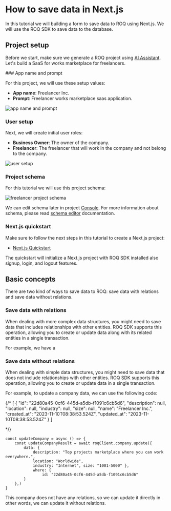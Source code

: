 
# How to save data in Next.js

In this tutorial we will building a form to save data to ROQ using Next.js. We will use the ROQ SDK to save data to the database.

## Project setup

Before we start, make sure we generate a ROQ project using [AI Assistant](https://app.roq.dev/). Let's build a SaaS for works marketplace for freelancers.

<Steps>
### App name and prompt

For this project, we will use these setup values:

* **App name**: Freelancer Inc.
* **Prompt**: Freelancer works marketplace saas application.

![app name and prompt](/screenshots/app-name-and-prompt.png)

### User setup

Next, we will create initial user roles: 

* **Business Owner**: The owner of the company.
* **Freelancer**: The freelancer that will work in the company and not belong to the company.

![user setup](/screenshots/user-setup.png)


### Project schema

For this tutorial we will use this project schema:

![freelancer project schema](/screenshots/freelancer-inc-project-schema.png)

We can edit schema later in project [Console](https://console.roq.tech/). For more information about schema, please read [schema editor](/schema-editor) documentation.

### Next.js quickstart

Make sure to follow the next steps in this tutorial to create a Next.js project:

- [Next.js Quickstart](/next-js#create-a-nextjs-application)

The quickstart will initialize a Next.js project with ROQ SDK installed also signup, login, and logout features.

</Steps>

## Basic concepts

There are two kind of ways to save data to ROQ: save data with relations and save data without relations.

### Save data with relations

When dealing with more complex data structures, you might need to save data that includes relationships with other entities. ROQ SDK supports this operation, allowing you to create or update data along with its related entities in a single transaction.

For example, we have a 


### Save data without relations

When dealing with simple data structures, you might need to save data that does not include relationships with other entities. ROQ SDK supports this operation, allowing you to create or update data in a single transaction.

For example, to update a company data, we can use the following code:

{/*
[
    {
        "id": "22d80a45-0cf6-445d-a5db-f1091c6cb5d6",
        "description": null,
        "location": null,
        "industry": null,
        "size": null,
        "name": "Freelancer Inc.",
        "created_at": "2023-11-10T08:38:53.524Z",
        "updated_at": "2023-11-10T08:38:53.524Z"
    }
]

*/}

```tsx
const updateCompany = async () => {
    const updateCompanyResult = await roqClient.company.update({
	    data: { 
			description: "Top projects marketplace where you can work everywhere.",
			location: "Worldwide", 
			industry: "Internet", size: "1001-5000" },
		    where: {
			    id: "22d80a45-0cf6-445d-a5db-f1091c6cb5d6"
		}
	},)
}
```

This company does not have any relations, so we can update it directly in other words, we can update it without relations.
